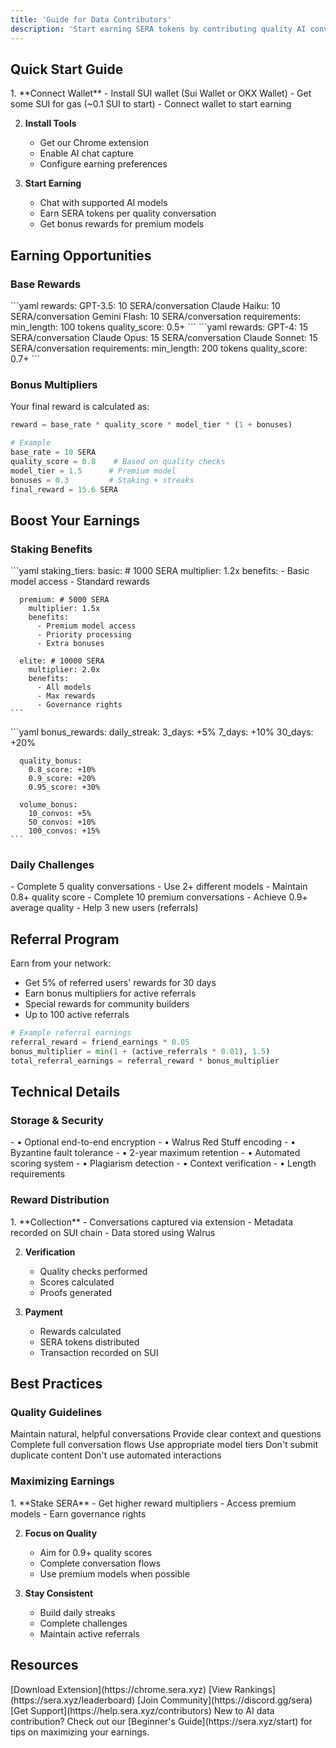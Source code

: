 ```yaml
---
title: 'Guide for Data Contributors'
description: 'Start earning SERA tokens by contributing quality AI conversations'
---
```


## Quick Start Guide

<Steps>
  1. **Connect Wallet**
     - Install SUI wallet (Sui Wallet or OKX Wallet)
     - Get some SUI for gas (~0.1 SUI to start)
     - Connect wallet to start earning
  
  2. **Install Tools**
     - Get our Chrome extension
     - Enable AI chat capture
     - Configure earning preferences
  
  3. **Start Earning**
     - Chat with supported AI models
     - Earn SERA tokens per quality conversation
     - Get bonus rewards for premium models
</Steps>

## Earning Opportunities

### Base Rewards

<CardGroup cols={2}>
  <Card title="Standard Models (1.0x)" icon="robot">
    ```yaml
    rewards:
      GPT-3.5: 10 SERA/conversation
      Claude Haiku: 10 SERA/conversation
      Gemini Flash: 10 SERA/conversation
    requirements:
      min_length: 100 tokens
      quality_score: 0.5+
    ```
  </Card>
  <Card title="Premium Models (1.5x)" icon="star">
    ```yaml
    rewards:
      GPT-4: 15 SERA/conversation
      Claude Opus: 15 SERA/conversation
      Claude Sonnet: 15 SERA/conversation
    requirements:
      min_length: 200 tokens
      quality_score: 0.7+
    ```
  </Card>
</CardGroup>

### Bonus Multipliers

Your final reward is calculated as:
```python
reward = base_rate * quality_score * model_tier * (1 + bonuses)

# Example
base_rate = 10 SERA
quality_score = 0.8    # Based on quality checks
model_tier = 1.5      # Premium model
bonuses = 0.3         # Staking + streaks
final_reward = 15.6 SERA
```

## Boost Your Earnings

### Staking Benefits

<CardGroup cols={2}>
  <Card title="Reward Multipliers" icon="arrow-trend-up">
    ```yaml
    staking_tiers:
      basic: # 1000 SERA
        multiplier: 1.2x
        benefits:
          - Basic model access
          - Standard rewards
      
      premium: # 5000 SERA
        multiplier: 1.5x
        benefits:
          - Premium model access
          - Priority processing
          - Extra bonuses
      
      elite: # 10000 SERA
        multiplier: 2.0x
        benefits:
          - All models
          - Max rewards
          - Governance rights
    ```
  </Card>
  <Card title="Bonus Features" icon="gift">
    ```yaml
    bonus_rewards:
      daily_streak:
        3_days: +5%
        7_days: +10%
        30_days: +20%
      
      quality_bonus:
        0.8_score: +10%
        0.9_score: +20%
        0.95_score: +30%
      
      volume_bonus:
        10_convos: +5%
        50_convos: +10%
        100_convos: +15%
    ```
  </Card>
</CardGroup>

### Daily Challenges

<AccordionGroup>
  <Accordion title="Basic Tasks (50 SERA)">
    - Complete 5 quality conversations
    - Use 2+ different models
    - Maintain 0.8+ quality score
  </Accordion>
  
  <Accordion title="Advanced Tasks (100 SERA)">
    - Complete 10 premium conversations
    - Achieve 0.9+ average quality
    - Help 3 new users (referrals)
  </Accordion>
</AccordionGroup>

## Referral Program

Earn from your network:
- Get 5% of referred users' rewards for 30 days
- Earn bonus multipliers for active referrals
- Special rewards for community builders
- Up to 100 active referrals

```python
# Example referral earnings
referral_reward = friend_earnings * 0.05
bonus_multiplier = min(1 + (active_referrals * 0.01), 1.5)
total_referral_earnings = referral_reward * bonus_multiplier
```

## Technical Details

### Storage & Security

<CardGroup cols={2}>
  <Card title="Data Protection" icon="shield">
    - • Optional end-to-end encryption
    - • Walrus Red Stuff encoding
    - • Byzantine fault tolerance
    - • 2-year maximum retention
  </Card>
  <Card title="Quality Checks" icon="check">
    - • Automated scoring system
    - • Plagiarism detection
    - • Context verification
    - • Length requirements
  </Card>
</CardGroup>

### Reward Distribution

<Steps>
  1. **Collection**
     - Conversations captured via extension
     - Metadata recorded on SUI chain
     - Data stored using Walrus
  
  2. **Verification**
     - Quality checks performed
     - Scores calculated
     - Proofs generated
  
  3. **Payment**
     - Rewards calculated
     - SERA tokens distributed
     - Transaction recorded on SUI
</Steps>

## Best Practices

### Quality Guidelines

<Check>Maintain natural, helpful conversations</Check>
<Check>Provide clear context and questions</Check>
<Check>Complete full conversation flows</Check>
<Check>Use appropriate model tiers</Check>
<Cross>Don't submit duplicate content</Cross>
<Cross>Don't use automated interactions</Cross>

### Maximizing Earnings

<Steps>
  1. **Stake SERA**
     - Get higher reward multipliers
     - Access premium models
     - Earn governance rights
  
  2. **Focus on Quality**
     - Aim for 0.9+ quality scores
     - Complete conversation flows
     - Use premium models when possible
  
  3. **Stay Consistent**
     - Build daily streaks
     - Complete challenges
     - Maintain active referrals
</Steps>

## Resources

<CardGroup cols={2}>
  <Card title="Start Contributing" icon="rocket">
    [Download Extension](https://chrome.sera.xyz)
  </Card>
  <Card title="Leaderboard" icon="trophy">
    [View Rankings](https://sera.xyz/leaderboard)
  </Card>
  <Card title="Contributor Hub" icon="users">
    [Join Community](https://discord.gg/sera)
  </Card>
  <Card title="Help Center" icon="circle-question">
    [Get Support](https://help.sera.xyz/contributors)
  </Card>
</CardGroup>

<Note>
New to AI data contribution? Check out our [Beginner's Guide](https://sera.xyz/start) for tips on maximizing your earnings.
</Note>